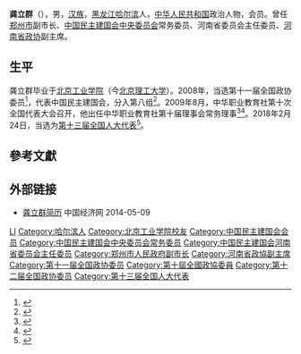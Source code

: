 '''龚立群'''（{{bd|1955年|3月||catIdx=Gong龚}}），男，[[汉族|汉族]]，[[黑龙江|黑龙江]][[哈尔滨|哈尔滨]]人，[[中华人民共和国|中华人民共和国]]政治人物，会员。曾任[[郑州市|郑州市]]副市长、[[中国民主建国会中央委员会|中国民主建国会中央委员会]]常务委员、河南省委员会主任委员、[[河南省政协|河南省政协]]副主席。

== 生平 ==
龚立群毕业于[[北京工业学院|北京工业学院]]（今[[北京理工大学|北京理工大学]]）。2008年，当选第十一届全国政协委员<ref>{{cite news|title=第十一届全国政协委员名单|url=http://www.indaa.com.cn/zt/2009qglh/zxzs/200903/t20090303_127573.html|accessdate=2013-04-09|newspaper=新华社北京1月25日电 中国人民政治协商会议第十一届全国委员会委员名单(共2237人，2008年1月25日政协第十届全国委员会常务委员会第二十次会议通过)|date=2008年1月25日|deadurl=yes|archiveurl=https://web.archive.org/web/20130928014403/http://www.indaa.com.cn/zt/2009qglh/zxzs/200903/t20090303_127573.html|archivedate=2013年9月28日}}</ref>，代表中国民主建国会，分入第八组<ref>{{cite news|title=全国政协信息-龚立群|url=http://www.cppcc.gov.cn/CMS/wylibary/showJcwyxtInfoWylibary.action?tabJcwyxt.guid=11W0002800&wytype=wjwy|accessdate=2013-04-11|newspaper=全国政协委员会}}</ref>。2009年8月，中华职业教育社第十次全国代表大会召开，他出任中华职业教育社第十届理事会常务理事<ref>{{Cite web|title=第十届理事会|url=http://www.zhzjs.org.cn/sqgk/LiShiHui10.html|access-date=2021-05-18|work=www.zhzjs.org.cn}}</ref><ref>{{Cite web|title=中华职业教育社第十次全国代表大会专题|url=http://www.zhzjs.org/zhuanti/d10j/dh.html|access-date=2021-05-18|work=www.zhzjs.org}}</ref>。2018年2月24日，当选为[[第十三届全国人大代表|第十三届全国人大代表]]<ref>{{Cite web|title=（受权发布）中华人民共和国第十三届全国人民代表大会代表名单-中新网|url=http://www.chinanews.com/gn/2018/02-25/8453959.shtml|accessdate=2021-02-13|work=中新网}}</ref>。

== 參考文獻 ==
{{reflist}}

== 外部链接 ==
* [http://district.ce.cn/zt/rwk/sf/ha/rs/201302/27/t20130227_24149995.shtml 龚立群简历]{{Wayback|url=http://district.ce.cn/zt/rwk/sf/ha/rs/201302/27/t20130227_24149995.shtml |date=20140512221641 }} 中国经济网 2014-05-09

{{Navboxes 
| title  = 龚立群在[[中华职业教育社|中华职业教育社]]的职务
| list1  =
{{中华职业教育社第十届理事会}}
{{中华职业教育社第十一届理事会}}
{{中华职业教育社第十二届理事会}}
}}
{{Navboxes 
| title  = 龚立群在[[中国民主建国会|中国民主建国会]]的职务
| list1  =
{{中国民主建国会第九届中央委员会}}
{{中国民主建国会第十届中央委员会}}
{{中国民主建国会第十一届中央委员会}}
}}

{{Authority control}}

{{DEFAULTSORT:Gong龚}}
[[Category:龚姓|LI]]
[[Category:哈尔滨人|Category:哈尔滨人]]
[[Category:北京工业学院校友|Category:北京工业学院校友]]
[[Category:中国民主建国会会员|Category:中国民主建国会会员]]
[[Category:中国民主建国会中央委员会常务委员|Category:中国民主建国会中央委员会常务委员]]
[[Category:中国民主建国会河南省委员会主任委员|Category:中国民主建国会河南省委员会主任委员]]
[[Category:郑州市人民政府副市长|Category:郑州市人民政府副市长]]
[[Category:河南省政協副主席|Category:河南省政協副主席]]
[[Category:第十一届全国政协委员|Category:第十一届全国政协委员]]
[[Category:第十屆全國政協委員|Category:第十屆全國政協委員]]
[[Category:第十二届全国政协委员|Category:第十二届全国政协委员]]
[[Category:第十三届全国人大代表|Category:第十三届全国人大代表]]